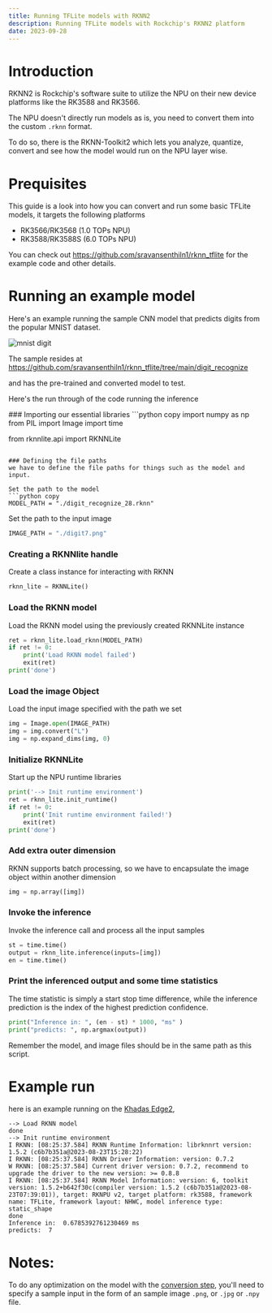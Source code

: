```yaml
---
title: Running TFLite models with RKNN2
description: Running TFLite models with Rockchip's RKNN2 platform
date: 2023-09-28
---
```



# Introduction
RKNN2 is Rockchip's software suite to utilize the NPU on their new device platforms like the RK3588 and RK3566.

The NPU doesn't directly run models as is, you need to convert them into the custom `.rknn` format.

To do so, there is the RKNN-Toolkit2 which lets you analyze, quantize, convert and see how the model would run on the NPU layer wise.

# Prequisites

This guide is a look into how you can convert and run some basic TFLite models, it targets the following platforms
* RK3566/RK3568 (1.0 TOPs NPU)
* RK3588/RK3588S (6.0 TOPs NPU)

You can check out https://github.com/sravansenthiln1/rknn_tflite for the example code and other details.

# Running an example model
Here's an example running the sample CNN model that predicts digits from the popular MNIST dataset.

![mnist digit](/guides/armnn/mnist.png)

The sample resides at https://github.com/sravansenthiln1/rknn_tflite/tree/main/digit_recognize

and has the pre-trained and converted model to test.

Here's the run through of the code running the inference

<Steps>
### Importing our essential libraries
```python copy
import numpy as np
from PIL import Image
import time

from rknnlite.api import RKNNLite
```

### Defining the file paths
we have to define the file paths for things such as the model and input.

Set the path to the model
```python copy
MODEL_PATH = "./digit_recognize_28.rknn"
```

Set the path to the input image
```python copy
IMAGE_PATH = "./digit7.png"
```

### Creating a RKNNlite handle
Create a class instance for interacting with RKNN
```python copy
rknn_lite = RKNNLite()
```

### Load the RKNN model
Load the RKNN model using the previously created RKNNLite instance
```python copy
ret = rknn_lite.load_rknn(MODEL_PATH)
if ret != 0:
    print('Load RKNN model failed')
    exit(ret)
print('done')
```
### Load the image Object
Load the input image specified with the path we set
```python copy
img = Image.open(IMAGE_PATH)
img = img.convert("L")
img = np.expand_dims(img, 0)
```

### Initialize RKNNLite
Start up the NPU runtime libraries
```python copy
print('--> Init runtime environment')
ret = rknn_lite.init_runtime()
if ret != 0:
    print('Init runtime environment failed!')
    exit(ret)
print('done')
```

### Add extra outer dimension
RKNN supports batch processing, so we have to encapsulate the image object within another dimension
```python copy
img = np.array([img])
```

### Invoke the inference
Invoke the inference call and process all the input samples
```python copy
st = time.time()
output = rknn_lite.inference(inputs=[img])
en = time.time()
```

### Print the inferenced output and some time statistics
The time statistic is simply a start stop time difference, while the inference prediction 
is the index of the highest prediction confidence.
```python copy
print("Inference in: ", (en - st) * 1000, "ms" )
print("predicts: ", np.argmax(output))
```
</Steps>

Remember the model, and image files should be in the same path as this script.

# Example run

here is an example running on the [Khadas Edge2](https://www.khadas.com/edge2),

```shell
--> Load RKNN model
done
--> Init runtime environment
I RKNN: [08:25:37.584] RKNN Runtime Information: librknnrt version: 1.5.2 (c6b7b351a@2023-08-23T15:28:22)
I RKNN: [08:25:37.584] RKNN Driver Information: version: 0.7.2
W RKNN: [08:25:37.584] Current driver version: 0.7.2, recommend to upgrade the driver to the new version: >= 0.8.8
I RKNN: [08:25:37.584] RKNN Model Information: version: 6, toolkit version: 1.5.2+b642f30c(compiler version: 1.5.2 (c6b7b351a@2023-08-23T07:39:01)), target: RKNPU v2, target platform: rk3588, framework name: TFLite, framework layout: NHWC, model inference type: static_shape
done
Inference in:  0.6785392761230469 ms
predicts:  7
```

# Notes:
To do any optimization on the model with the [conversion step](/guides/rknn/tflite_conversion.mdx), you'll need to specify a sample input in the form of
an sample image `.png`, or `.jpg` or `.npy` file.
